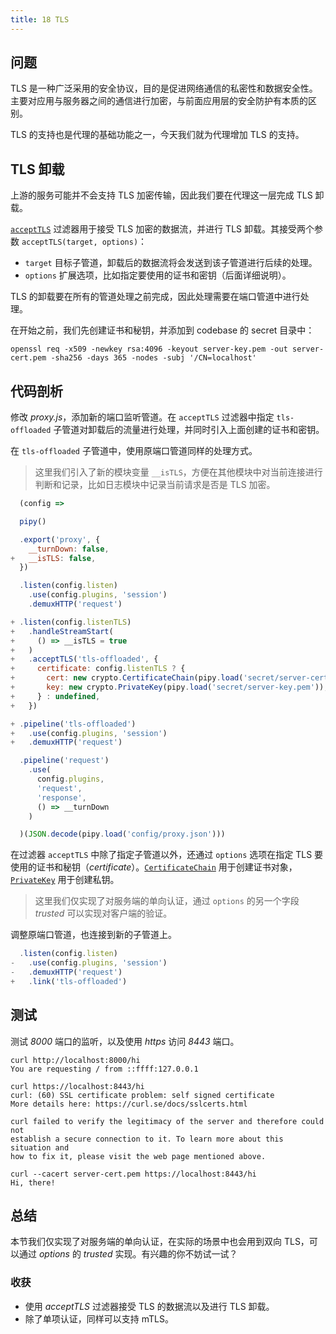 ```yaml
---
title: 18 TLS
---
```


## 问题

TLS 是一种广泛采用的安全协议，目的是促进网络通信的私密性和数据安全性。主要对应用与服务器之间的通信进行加密，与前面应用层的安全防护有本质的区别。

TLS 的支持也是代理的基础功能之一，今天我们就为代理增加 TLS 的支持。

## TLS 卸载

上游的服务可能并不会支持 TLS 加密传输，因此我们要在代理这一层完成 TLS 卸载。

[`acceptTLS`](/reference/Configuration/acceptTLS) 过滤器用于接受 TLS 加密的数据流，并进行 TLS 卸载。其接受两个参数 `acceptTLS(target, options)`：

* `target` 目标子管道，卸载后的数据流将会发送到该子管道进行后续的处理。
* `options` 扩展选项，比如指定要使用的证书和密钥（后面详细说明）。

TLS 的卸载要在所有的管道处理之前完成，因此处理需要在端口管道中进行处理。

在开始之前，我们先创建证书和秘钥，并添加到 codebase 的 secret 目录中：

```shell
openssl req -x509 -newkey rsa:4096 -keyout server-key.pem -out server-cert.pem -sha256 -days 365 -nodes -subj '/CN=localhost'
```

## 代码剖析

修改 *proxy.js*，添加新的端口监听管道。在 `acceptTLS` 过滤器中指定 `tls-offloaded` 子管道对卸载后的流量进行处理，并同时引入上面创建的证书和密钥。

在 `tls-offloaded` 子管道中，使用原端口管道同样的处理方式。

> 这里我们引入了新的模块变量 `__isTLS`，方便在其他模块中对当前连接进行判断和记录，比如日志模块中记录当前请求是否是 TLS 加密。

```js
  (config =>

  pipy()

  .export('proxy', {
    __turnDown: false,
+   __isTLS: false,
  })

  .listen(config.listen)
    .use(config.plugins, 'session')  
    .demuxHTTP('request')

+ .listen(config.listenTLS)
+   .handleStreamStart(
+     () => __isTLS = true
+   )
+   .acceptTLS('tls-offloaded', {
+     certificate: config.listenTLS ? {
+       cert: new crypto.CertificateChain(pipy.load('secret/server-cert.pem')),
+       key: new crypto.PrivateKey(pipy.load('secret/server-key.pem')),
+     } : undefined,
+   })

+ .pipeline('tls-offloaded')
+   .use(config.plugins, 'session')
+   .demuxHTTP('request')

  .pipeline('request')
    .use(
      config.plugins,
      'request',
      'response',
      () => __turnDown
    )

  )(JSON.decode(pipy.load('config/proxy.json')))
```

在过滤器 `acceptTLS` 中除了指定子管道以外，还通过 `options` 选项在指定 TLS 要使用的证书和秘钥（*certificate*）。[`CertificateChain`](/reference/crypto/CertificateChain) 用于创建证书对象，[`PrivateKey`](/reference/crypto/PrivateKey) 用于创建私钥。

> 这里我们仅实现了对服务端的单向认证，通过 `options` 的另一个字段 *trusted* 可以实现对客户端的验证。

调整原端口管道，也连接到新的子管道上。

```js
  .listen(config.listen)
-   .use(config.plugins, 'session')  
-   .demuxHTTP('request')
+   .link('tls-offloaded')
```

## 测试

测试 *8000* 端口的监听，以及使用 *https* 访问 *8443* 端口。

```shell
curl http://localhost:8000/hi
You are requesting / from ::ffff:127.0.0.1

curl https://localhost:8443/hi
curl: (60) SSL certificate problem: self signed certificate
More details here: https://curl.se/docs/sslcerts.html

curl failed to verify the legitimacy of the server and therefore could not
establish a secure connection to it. To learn more about this situation and
how to fix it, please visit the web page mentioned above.

curl --cacert server-cert.pem https://localhost:8443/hi
Hi, there!
```

## 总结

本节我们仅实现了对服务端的单向认证，在实际的场景中也会用到双向 TLS，可以通过 *options* 的 *trusted* 实现。有兴趣的你不妨试一试？

### 收获

* 使用 *acceptTLS* 过滤器接受 TLS 的数据流以及进行 TLS 卸载。
* 除了单项认证，同样可以支持 mTLS。

